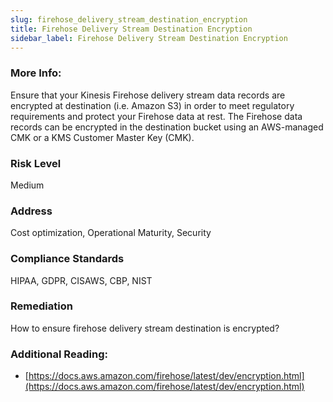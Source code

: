 ```yaml
---
slug: firehose_delivery_stream_destination_encryption
title: Firehose Delivery Stream Destination Encryption
sidebar_label: Firehose Delivery Stream Destination Encryption
---
```


### More Info:

Ensure that your Kinesis Firehose delivery stream data records are encrypted at destination (i.e. Amazon S3) in order to meet regulatory requirements and protect your Firehose data at rest. The Firehose data records can be encrypted in the destination bucket using an AWS-managed CMK or a KMS Customer Master Key (CMK).

### Risk Level

Medium

### Address

Cost optimization, Operational Maturity, Security

### Compliance Standards

HIPAA, GDPR, CISAWS, CBP, NIST

### Remediation

How to ensure firehose delivery stream destination is encrypted?

### Additional Reading:

- [https://docs.aws.amazon.com/firehose/latest/dev/encryption.html](https://docs.aws.amazon.com/firehose/latest/dev/encryption.html) 

